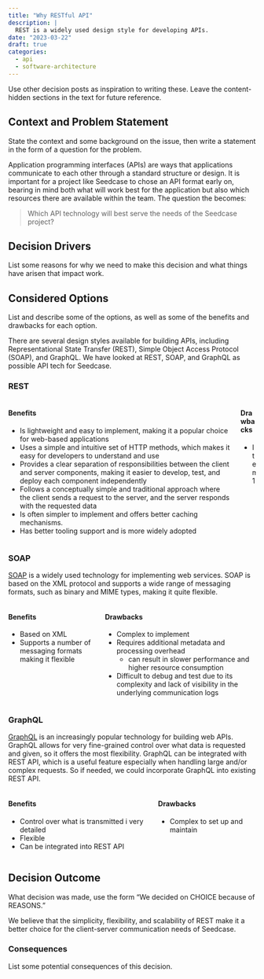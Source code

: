 ```yaml
---
title: "Why RESTful API"
description: |
  REST is a widely used design style for developing APIs.
date: "2023-03-22"
draft: true
categories:
  - api
  - software-architecture
---
```

<!--TODO #41 docs: Update 'Why REST' with decision drivers, options for REST and Decision -->

::: content-hidden
Use other decision posts as inspiration to writing these. Leave the
content-hidden sections in the text for future reference.
:::

## Context and Problem Statement

::: content-hidden
State the context and some background on the issue, then write a
statement in the form of a question for the problem.
:::

Application programming interfaces (APIs) are ways that applications
communicate to each other through a standard structure or design. It is
important for a project like Seedcase to chose an API format early on,
bearing in mind both what will work best for the application but also
which resources there are available within the team. The question the
becomes:

> Which API technology will best serve the needs of the Seedcase
> project?

## Decision Drivers

::: content-hidden
List some reasons for why we need to make this decision and what things
have arisen that impact work.
:::

<!--TODO docs: Write decision drivers for Why REST-->

## Considered Options

::: content-hidden
List and describe some of the options, as well as some of the benefits
and drawbacks for each option.
:::

There are several design styles available for building APIs, including
Representational State Transfer (REST), Simple Object Access Protocol
(SOAP), and GraphQL. We have looked at REST, SOAP, and GraphQL as
possible API tech for Seedcase.

### REST

<!--TODO docs: complete considered option for REST in Why REST-->

::: columns
::: column
#### Benefits

-   Is lightweight and easy to implement, making it a popular choice for
    web-based applications
-   Uses a simple and intuitive set of HTTP methods, which makes it easy
    for developers to understand and use
-   Provides a clear separation of responsibilities between the client
    and server components, making it easier to develop, test, and deploy
    each component independently
-   Follows a conceptually simple and traditional approach where the
    client sends a request to the server, and the server responds with
    the requested data
-   Is often simpler to implement and offers better caching mechanisms.
-   Has better tooling support and is more widely adopted

:::

::: column
#### Drawbacks

<!--TODO docs: Write drawbacks for REST in Why REST-->

-   Item 1
:::
:::

### SOAP

[SOAP](https://www.w3.org/TR/soap12-part0/) is a widely used technology
for implementing web services. SOAP is based on the XML protocol and
supports a wide range of messaging formats, such as binary and MIME
types, making it quite flexible.

::: columns
::: column
#### Benefits

-   Based on XML 
-   Supports a number of messaging formats making it flexible
:::

::: column
#### Drawbacks

-   Complex to implement
-   Requires additional metadata and processing overhead
    -   can result in slower performance and higher resource consumption
-   Difficult to debug and test due to its complexity and lack of visibility in the underlying communication logs
:::
:::

### GraphQL

[GraphQL](https://graphql.org) is an increasingly popular technology for
building web APIs. GraphQL allows for very fine-grained control over
what data is requested and given, so it offers the most flexibility. GraphQL can be integrated with REST API, which is a
useful feature especially when handling large and/or complex requests.
So if needed, we could incorporate GraphQL into existing REST API.

::: columns
::: column
#### Benefits

-   Control over what is transmitted i very detailed
-   Flexible
-   Can be integrated into REST API
:::

::: column
#### Drawbacks

-   Complex to set up and maintain
:::
:::

## Decision Outcome

::: content-hidden
What decision was made, use the form "We decided on CHOICE because of
REASONS."
:::

We believe that the simplicity, flexibility, and scalability of REST
make it a better choice for the client-server communication needs of
Seedcase.

### Consequences

::: content-hidden
List some potential consequences of this decision.
:::
